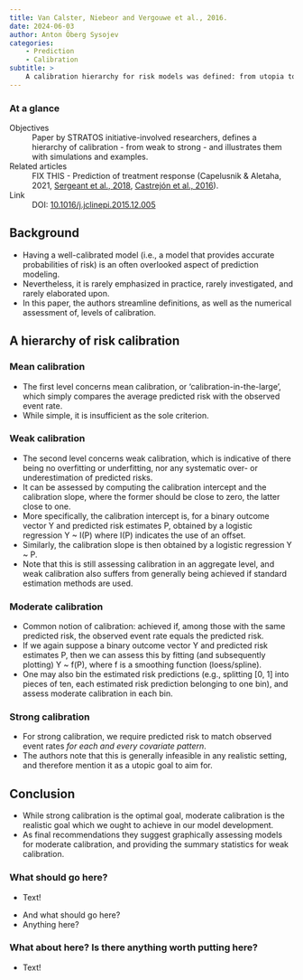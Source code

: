 ```yaml
---
title: Van Calster, Niebeor and Vergouwe et al., 2016.
date: 2024-06-03
author: Anton Öberg Sysojev
categories:
    - Prediction
    - Calibration
subtitle: >
    A calibration hierarchy for risk models was defined: from utopia to empirical data
---
```


::: {.callout-note}

### At a glance

Objectives
: Paper by STRATOS initiative-involved researchers, defines a hierarchy of calibration - from weak to strong - and illustrates them with simulations and examples.

Related articles
: FIX THIS - Prediction of treatment response (Capelusnik & Aletaha, 2021, [Sergeant et al., 2018](../sergeant2018/index.qmd), [Castrejón et al., 2016](../castrejon2016/index.qmd)).

Link
: DOI: [10.1016/j.jclinepi.2015.12.005 ](https://doi-org.proxy.kib.ki.se/10.1016/j.jclinepi.2015.12.005)

:::

## Background
- Having a well-calibrated model (i.e., a model that provides accurate probabilities of risk) is an often overlooked aspect of prediction modeling.
- Nevertheless, it is rarely emphasized in practice, rarely investigated, and rarely elaborated upon.
- In this paper, the authors streamline definitions, as well as the numerical assessment of, levels of calibration.

## A hierarchy of risk calibration
### Mean calibration
- The first level concerns mean calibration, or 'calibration-in-the-large', which simply compares the average predicted risk with the observed event rate.
- While simple, it is insufficient as the sole criterion.

### Weak calibration
- The second level concerns weak calibration, which is indicative of there being no overfitting or underfitting, nor any systematic over- or underestimation of predicted risks.
- It can be assessed by computing the calibration intercept and the calibration slope, where the former should be close to zero, the latter close to one.
- More specifically, the calibration intercept is, for a binary outcome vector Y and predicted risk estimates P, obtained by a logistic regression Y ~ I(P) where I(P) indicates the use of an offset.
- Similarly, the calibration slope is then obtained by a logistic regression Y ~ P.
- Note that this is still assessing calibration in an aggregate level, and weak calibration also suffers from generally being achieved if standard estimation methods are used.

### Moderate calibration
- Common notion of calibration: achieved if, among those with the same predicted risk, the observed event rate equals the predicted risk.
- If we again suppose a binary outcome vector Y and predicted risk estimates P, then we can assess this by fitting (and subsequently plotting) Y ~ f(P), where f is a smoothing function (loess/spline).
- One may also bin the estimated risk predictions (e.g., splitting [0, 1] into pieces of ten, each estimated risk prediction belonging to one bin), and assess moderate calibration in each bin.

### Strong calibration
- For strong calibration, we require predicted risk to match observed event rates *for each and every covariate pattern*.
- The authors note that this is generally infeasible in any realistic setting, and therefore mention it as a utopic goal to aim for.

## Conclusion
- While strong calibration is the optimal goal, moderate calibration is the realistic goal which we ought to achieve in our model development.
- As final recommendations they suggest graphically assessing models for moderate calibration, and providing the summary statistics for weak calibration.

::: {.callout-warning}

### What should go here?
- Text!

:::

- And what should go here?
- Anything here?

::: {.callout-note}

### What about here? Is there anything worth putting here?
- Text!

:::

